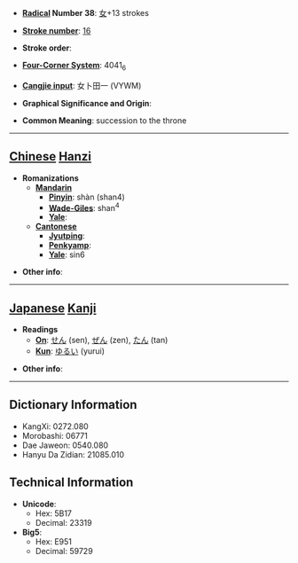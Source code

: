 * '''[[Wiktionary:Chinese radical index| Radical]] Number 38''': [[Wiktionary:Chinese radical index 女|女]]+13 strokes

* '''[[Wiktionary:Chinese total strokes index|Stroke number]]''': [[Wiktionary:Chinese total strokes index 16|16]]

* '''Stroke order''': 

* '''[[Wiktionary:Chinese four corner index|Four-Corner System]]''': 4041<sub>6</sub>

* '''[[Wiktionary:Chinese Cangjie index|Cangjie input]]''': 女卜田一 (VYWM)

* '''Graphical Significance and Origin''': 

* '''Common Meaning''': succession to the throne

----

== [[Chinese]] [[Hanzi]] ==

* '''Romanizations'''
** '''[[Mandarin]]'''
*** '''[[Pinyin]]''': shàn (shan4)
*** '''[[Wade-Giles]]''': shan<sup>4</sup>
*** '''[[Yale]]''': 
** '''[[Cantonese]]'''
*** '''[[Jyutping]]''':
*** '''[[Penkyamp]]''': 
*** '''[[Yale]]''': sin6

* '''Other info''': 

----

== [[Japanese]] [[Kanji]] ==

* '''Readings'''
** '''[[On]]''': [[せん]] (sen), [[ぜん]] (zen), [[たん]] (tan)
** '''[[Kun]]''': [[ゆるい]] (yurui)

* '''Other info''':  

----

== Dictionary Information ==

* KangXi: 0272.080
* Morobashi: 06771
* Dae Jaweon: 0540.080
* Hanyu Da Zidian: 21085.010

== Technical Information ==

* '''Unicode''':
** Hex: 5B17
** Decimal: 23319
* '''Big5''':
** Hex: E951
** Decimal: 59729